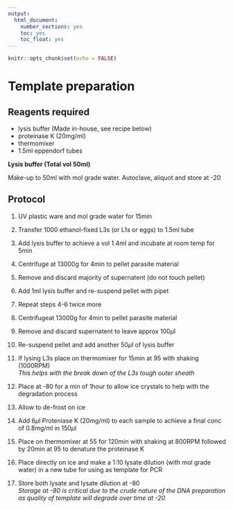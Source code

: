 ```yaml
---
output:
  html_document:
    number_sections: yes
    toc: yes
    toc_float: yes
---
```


```r
knitr::opts_chunk$set(echo = FALSE)
```


# Template preparation

## Reagents required

* lysis buffer (Made in-house, see recipe below)
* proteinase K (20mg/ml)
* thermomixer
* 1.5ml eppendorf tubes   

<div class="panel panel-default">
<div class="panel-heading">
<p class="panel-title">
   
**Lysis buffer (Total vol 50ml)**  

</p>
</div>
<div class="panel-body>

|volume ($\mu$l)|stock Reagent|conccentration in lysis buffer|
|:----:|:----:|:----|
|2500 |1M KCl|50mM KCl|
|500 |1M Tris (pH 8.3)|10mM Tris (pH 8.3)|
|125 |1M MgCl~2~|2.5mM MgCl~2~|
|225 |Nonidet p-40|0.45% Nonidet p-40|
|225 |Tween-20|0.45% Tween-20|
|250 |2% gelatin|0.01% gelatin|

</div>
<div class="panel-footer">

Make-up to 50ml with mol grade water. Autoclave, aliquot and store at -20  

</div>
</div>


## Protocol 

1. UV plastic ware and mol grade water for 15min
2. Transfer 1000 ethanol-fixed L3s (or L1s or eggs) to 1.5ml tube
3. Add lysis buffer to achieve a vol 1.4ml and incubate at room temp for 5min
4. Centrifuge at 13000g for 4min to pellet parasite material
5. Remove and discard majority of supernatent (do not touch pellet)
6. Add 1ml lysis buffer and re-suspend pellet with pipet
7. Repeat steps 4-6 twice more
8. Centrifugeat 13000g for 4min to pellet parasite material
9. Remove and discard supernatent to leave approx 100$\mu$l
10. Re-suspend pellet and add another 50$\mu$l of lysis buffer

11. If lysing L3s place on thermomixer for 15min at 95 with shaking (1000RPM)  
*This helps with the break down of the L3s tough outer sheath*

12. Place at -80 for a min of 1hour to allow ice crystals to help with the degradation process
13. Allow to de-frost on ice
14. Add 6$\mu$l Proteniase K (20mg/ml) to each sample to achieve a final conc of 0.8mg/ml in 150$\mu$l
15. Place on thermomixer at 55 for 120min with shaking at 800RPM followed by 20min at 95 to denature the proteinase K
16. Place directly on ice and make a 1:10 lysate dilution (with mol grade water) in a new tube for using as template for PCR 
17. Store both lysate and lysate dilution at -80  
*Storage at -80 is critical due to the crude nature of the DNA preparation as quality of template will degrade over time at -20*

